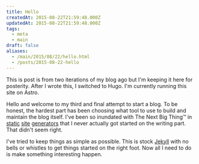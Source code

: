 ```yaml
---
title: Hello
createdAt: 2015-08-22T21:59:48.000Z
updatedAt: 2015-08-22T21:59:48.000Z
tags:
  - meta
  - main
draft: false
aliases:
  - /main/2015/08/22/hello.html
  - /posts/2015-08-22-hello
---
```



<Alert type="note">
  This is post is from two iterations of my blog ago but I'm keeping it here for posterity.
  After I wrote this, I switched to Hugo.
  I'm currently running this site on Astro.
</Alert>

Hello and welcome to my third and final attempt to start a blog. To be honest, the hardest part has been choosing what tool to use to build and maintain the blog itself. I've been so inundated with The Next Big Thing™ in [static][Metalsmith] [site][Octopress] [generators][StaticGen] that I never actually got started on the writing part. That didn't seem right.

I've tried to keep things as simple as possible. This is stock [Jekyll][Jekyll] with no bells or whistles to get things started on the right foot. Now all I need to do is make something interesting happen.


[Metalsmith]: http://www.metalsmith.io/
[Octopress]: http://octopress.org/
[StaticGen]: https://www.staticgen.com
[Jekyll]: http://jekyllrb.com/
